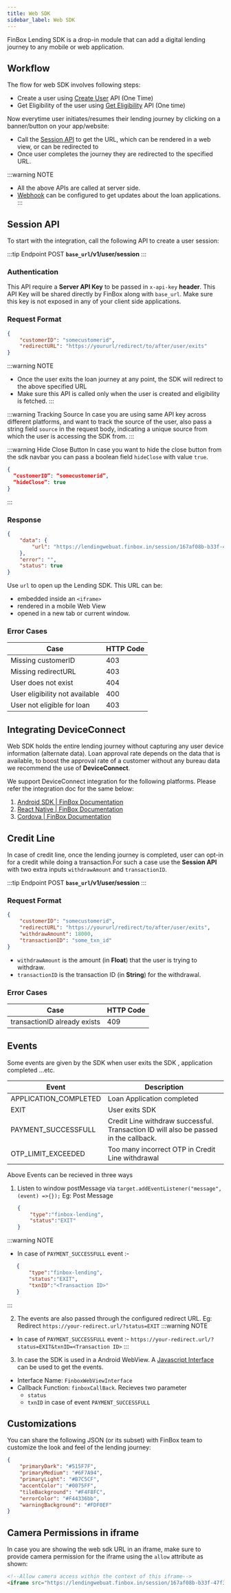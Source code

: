 ```yaml
---
title: Web SDK
sidebar_label: Web SDK
---
```



FinBox Lending SDK is a drop-in module that can add a digital lending journey to any mobile or web application.
## Workflow

The flow for web SDK involves following steps:
- Create a user using [Create User](rest-api#create-user) API (One Time)
- Get Eligibility of the user using [Get Eligibility](rest-api#get-eligibility) API (One time)

Now everytime user initiates/resumes their lending journey by clicking on a banner/button on your app/website:
- Call the [Session API](#session-api) to get the URL, which can be rendered in a web view, or can be redirected to
- Once user completes the journey they are redirected to the specified URL.

:::warning NOTE
- All the above APIs are called at server side.
- [Webhook](rest-api#webhook) can be configured to get updates about the loan applications.
:::

## Session API
To start with the integration, call the following API to create a user session:

:::tip Endpoint
POST **`base_url`/v1/user/session**
:::

### Authentication
This API require a **Server API Key** to be passed in `x-api-key` **header**. This API Key will be shared directly by FinBox along with `base_url`. Make sure this key is not exposed in any of your client side applications.

### Request Format
```json
{
    "customerID": "somecustomerid",
    "redirectURL": "https://yoururl/redirect/to/after/user/exits"
}
```

:::warning NOTE
- Once the user exits the loan journey at any point, the SDK will redirect to the above specified URL
- Make sure this API is called only when the user is created and eligibility is fetched.
:::

:::warning Tracking Source
In case you are using same API key across different platforms, and want to track the source of the user, also pass a string field `source` in the request body, indicating a unique source from which the user is accessing the SDK from.
:::

:::warning Hide Close Button
In case you want to hide the close button from the sdk navbar you can pass a boolean field `hideClose` with value `true`.
```json
{
  “customerID”: “somecustomerid”,
  “hideClose”: true
}
```
:::

### Response
```json
{
    "data": {
        "url": "https://lendingwebuat.finbox.in/session/167af08b-b33f-47f3"
    },
    "error": "",
    "status": true
}
```
Use `url` to open up the Lending SDK. This URL can be:
- embedded inside an `<iframe>`
- rendered in a mobile Web View
- opened in a new tab or current window.

### Error Cases
| Case | HTTP Code |
| - | - |
| Missing customerID | 403 |
| Missing redirectURL | 403 |
| User does not exist | 404 |
| User eligibility not available | 400 |
| User not eligible for loan | 403 |

## Integrating DeviceConnect

Web SDK holds the entire lending journey without capturing any user device information (alternate data). Loan approval rate depends on the data that is available, to boost the approval rate of a customer without any bureau data we recommend the use of **DeviceConnect**. 

We support DeviceConnect integration for the following platforms. Please refer the integration doc for the same below:
1. [Android SDK | FinBox Documentation](https://docs.finbox.in/device-connect/android)
2. [React Native | FinBox Documentation](https://docs.finbox.in/device-connect/react-native)
3. [Cordova | FinBox Documentation](https://docs.finbox.in/device-connect/cordova)

## Credit Line
In case of credit line, once the lending journey is completed, user can opt-in for a credit while doing a transaction.For such a case use the **Session API** with two extra inputs `withdrawAmount` and `transactionID`.

:::tip Endpoint
POST **`base_url`/v1/user/session**
:::

### Request Format
```json
{
    "customerID": "somecustomerid",
    "redirectURL": "https://yoururl/redirect/to/after/user/exits",
    "withdrawAmount": 18000,
    "transactionID": "some_txn_id"
}
```
- `withdrawAmount` is the amount (in **Float**) that the user is trying to withdraw.
- `transactionID` is the transaction ID (in **String**) for the withdrawal.

### Error Cases
| Case | HTTP Code |
| - | - |
| transactionID already exists | 409 |

## Events

Some events are given by the SDK when user exits the SDK , application completed ...etc.

| Event | Description |
| - | - |
| APPLICATION_COMPLETED | Loan Application completed |
| EXIT | User exits SDK |
| PAYMENT_SUCCESSFULL | Credit Line withdraw successful. Transaction ID will also be passed in the callback.|
| OTP_LIMIT_EXCEEDED | Too many incorrect OTP in Credit Line withdrawal |

Above Events can be recieved in three ways

1. Listen to window postMessage via `target.addEventListener("message", (event) =>{});`
   Eg: Post Message
   ```json
   {
       "type":"finbox-lending",
       "status":"EXIT"
   }
   ```
:::warning NOTE
- In case of `PAYMENT_SUCCESSFULL` event :-

```json
   {
       "type":"finbox-lending",
       "status":"EXIT",
       "txnID":"<Transaction ID>"
   }
```
:::

2. The events are also passed through the configured redirect URL.
   Eg: Redirect
   `https://your-redirect.url/?status=EXIT`
:::warning NOTE
- In case of `PAYMENT_SUCCESSFULL` event :-
`https://your-redirect.url/?status=EXIT&txnID=<Transaction ID>`
:::

3. In case the SDK is used in a Android WebView. A [Javascript Interface](https://developer.android.com/guide/webapps/webview#UsingJavaScript) can be used to get the events.
- Interface Name: `FinboxWebViewInterface`
- Callback Function: `finboxCallBack`. Recieves two parameter
    - `status`
    - `txnID` in case of event `PAYMENT_SUCCESSFULL` 

## Customizations

You can share the following JSON (or its subset) with FinBox team to customize the look and feel of the lending journey:
```json
{
    "primaryDark": "#515F7F",
    "primaryMedium": "#6F7A94",
    "primaryLight": "#B7C5CF",
    "accentColor": "#0075FF",
    "tileBackground": "#F4F8FC",
    "errorColor": "#F44336bb",
    "warningBackground": "#FDF0EF"
}
```

## Camera Permissions in iframe

In case you are showing the web sdk URL in an iframe, make sure to provide camera permission for the iframe using the `allow` attribute as shown:
```html
<!--Allow camera access within the context of this iframe-->
<iframe src="https://lendingwebuat.finbox.in/session/167af08b-b33f-47f3" allow="camera"></iframe>
```
